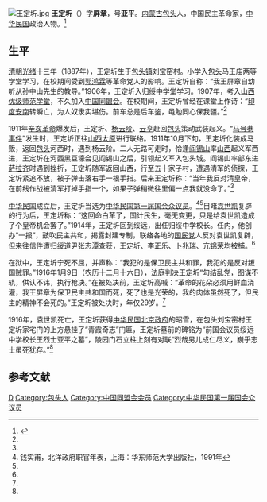[[File:王定圻.jpg|thumb]]
'''王定圻'''（{{bd|1887年||1916年|}}）字'''屏章'''，号'''亚平'''。[[内蒙古|内蒙古]][[包头|包头]]人，中国民主革命家，[[中华民国|中华民国]]政治人物。<ref name=clc>{{Cite web |url=http://www.nmgclc.com/xw_nry.asp?id=948 |title=塞外辛亥英烈丰碑永存，内蒙古敕勒川文化研究会，2012-1-19 |accessdate=2013-05-28 |archive-date=2016-03-13 |archive-url=https://web.archive.org/web/20160313041828/http://www.nmgclc.com/xw_nry.asp?id=948 |dead-url=no }}</ref>

==生平==
[[清朝|清朝]][[光绪|光绪]]十三年（1887年），王定圻生于[[包头|包头镇]]刘宝窑村。小学入[[包头|包头]]马王庙两等学堂学习，在校期间受到[[郭鸿霖|郭鸿霖]]等革命党人的影响。王定圻自称：“我王屏章自幼听从孙中山先生的教导。”1906年，王定圻入归绥中学堂学习。1907年，考入[[山西优级师范学堂|山西优级师范学堂]]，不久加入[[中国同盟会|中国同盟会]]。在校期间，王定圻曾经在课堂上作诗：“[[印度|印度]][[越南|安南]]转瞬亡，为人奴隶实堪伤。前车总是后车鉴，黾勉同心保我疆。”<ref name=clc/>

1911年[[辛亥革命|辛亥革命]]爆发后，王定圻、[[杨云阶|杨云阶]]、[[云亨|云亨]]赶回[[包头|包头]]策动武装起义。“[[马号事件|马号巷事件]]”发生时，王定圻正往[[山西|山西]][[太原|太原]]进行联络。1911年10月下旬，王定圻化装成马贩，返回[[包头|包头]]河西时，遇到杨云阶。二人无路可走时，恰逢[[阎锡山|阎锡山]]率[[山西|山西]]起义军西进，王定圻在河西黑豆壕会见阎锡山之后，引领起义军入包头城。阎锡山率部东进[[萨拉齐|萨拉齐]]时遇到挫折，王定圻随军返回山西，行至五十家子村，遭遇清军的侦探，王定圻紧追不放，被子弹击落右手一根手指。后来王定圻称：“当年我反对清皇帝，在前线作战被清军打掉手指一个，如果子弹稍微往里偏一点我就没命了。”<ref name=clc/>

[[中华民国|中华民国]]成立后，王定圻当选为[[中华民国第一届国会第一期常会议员|中华民国第一届国会众议员]]。<ref>钱实甫，北洋政府职官年表，上海：华东师范大学出版社，1991年</ref><ref name=clc/>目睹[[袁世凯|袁世凯]]复辟的行为后，王定圻称：“这回命白革了，国计民生，毫无变更，只是给袁世凯造成了个皇帝机会罢了。”1914年，王定圻回到绥远，出任归绥中学校长。任内，他创办“一报”，鼓吹民主共和，揭露封建专制，联络各地的[[国民党_(宋教仁)|国民党]]人反对袁世凯复辟，但来往信件遭[[归绥道|归绥道]]尹[[张志潭|张志潭]]查获，王定圻、[[李正乐|李正乐]]、[[卜兆瑞|卜兆瑞]]、[[亢锦荣|亢锦荣]]均被捕。<ref name=clc/>

在狱中，王定圻宁死不屈，并声称：“我犯的是保卫民主共和罪，我犯的是反对叛国贼罪。”1916年1月9日（农历十二月十六日），法庭判决王定圻“勾结乱党，图谋不轨，供认不讳，执行枪决。”在被处决前，王定圻高喊：“革命的花朵必须用鲜血浇灌，我王屏章为保卫民主共和国而死，死了也是光荣的，我的肉体虽然死了，但民主的精神不会死的。”王定圻被处决时，年仅29岁。<ref name=clc/>

1916年，袁世凯死亡，王定圻获得[[中华民国|中华民国]][[北洋政府|北京政府]]的昭雪，在包头刘宝窑村王定圻家宅门的上方悬挂了“青霞奇志”门匾，王定圻墓前的碑铭为“前国会议员绥远中学校长王烈士亚平之墓”，陵园门石立柱上刻有对联“烈哉男儿成仁尽义，巍乎志士虽死犹存。”<ref name=clc/>

==参考文献==
{{reflist}}

{{DEFAULTSORT:Wang王}}
[[Category:王姓|D]]
[[Category:包头人|Category:包头人]]
[[Category:中国同盟会会员|Category:中国同盟会会员]]
[[Category:中华民国第一届国会众议员|Category:中华民国第一届国会众议员]]
